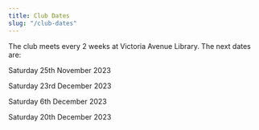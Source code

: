 ```yaml
---
title: Club Dates
slug: "/club-dates"
---
```


The club meets every 2 weeks at Victoria Avenue Library. The next dates are:

Saturday 25th November 2023

Saturday 23rd December 2023

Saturday 6th December 2023

Saturday 20th December 2023